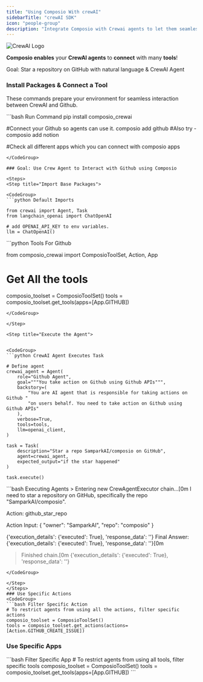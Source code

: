 ```yaml
---
title: "Using Composio With crewAI"
sidebarTitle: "crewAI SDK"
icon: "people-group"
description: "Integrate Composio with Crewai agents to let them seamlessly interact with external apps"
---
```


<img src="https://i.imgur.com/jXeNUda.png" alt="CrewAI Logo" />

**Composio enables** your **CrewAI agents** to **connect** with many **tools**!

<Tip>
  Goal: Star a repository on GitHub with natural language & CrewAI Agent
</Tip>

### Install Packages & Connect a Tool

These commands prepare your environment for seamless interaction between CrewAI and Github.

<CodeGroup>
```bash Run Command
pip install composio_crewai

#Connect your Github so agents can use it. 
composio add github #Also try - composio add notion 

#Check all different apps which you can connect with
composio apps
```
</CodeGroup>

### Goal: Use Crew Agent to Interact with Github using Composio

<Steps>
<Step title="Import Base Packages">

<CodeGroup>
```python Default Imports

from crewai import Agent, Task
from langchain_openai import ChatOpenAI

# add OPENAI_API_KEY to env variables. 
llm = ChatOpenAI()
```
</CodeGroup>

</Step>

<Step title="Fetch all Tools via Composio">

<CodeGroup>
```python Tools For Github

from composio_crewai import ComposioToolSet, Action, App

# Get All the tools

composio_toolset = ComposioToolSet()
tools = composio_toolset.get_tools(apps=[App.GITHUB])
```
</CodeGroup>

</Step>

<Step title="Execute the Agent">


<CodeGroup>
```python CrewAI Agent Executes Task

# Define agent
crewai_agent = Agent(
    role="Github Agent",
    goal="""You take action on Github using Github APIs""",
    backstory=(
        "You are AI agent that is responsible for taking actions on Github "
        "on users behalf. You need to take action on Github using Github APIs"
    ),
    verbose=True,
    tools=tools,
    llm=openai_client,
)

task = Task(
    description="Star a repo SamparkAI/composio on GitHub",
    agent=crewai_agent,
    expected_output="if the star happened"
)

task.execute()
```

</CodeGroup>

</Step>

<Step title="Check Response">

<CodeGroup>
```bash Executing Agents
> Entering new CrewAgentExecutor chain...[0m
I need to star a repository on GitHub, specifically the repo "SamparkAI/composio".

Action:
github_star_repo

Action Input:
{
"owner": "SamparkAI",
"repo": "composio"
}

{'execution_details': {'executed': True}, 'response_data': ''}
Final Answer: {'execution_details': {'executed': True}, 'response_data': ''}[0m

> Finished chain.[0m
> {'execution_details': {'executed': True}, 'response_data': ''}

```
</CodeGroup>

</Step>
</Steps>
### Use Specific Actions
<CodeGroup>
```bash Filter Specific Action
# To restrict agents from using all the actions, filter specific actions
composio_toolset = ComposioToolSet()
tools = composio_toolset.get_actions(actions=[Action.GITHUB_CREATE_ISSUE])
```

</CodeGroup>

### Use Specific Apps

<CodeGroup>
```bash Filter Specific App 
# To restrict agents from using all tools, filter specific tools
composio_toolset = ComposioToolSet()
tools = composio_toolset.get_tools(apps=[App.GITHUB])
```
</CodeGroup>